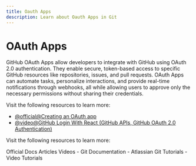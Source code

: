```yaml
---
title: Oauth Apps
description: Learn about Oauth Apps in Git
---
```


# OAuth Apps

GitHub OAuth Apps allow developers to integrate with GitHub using OAuth 2.0 authentication. They enable secure, token-based access to specific GitHub resources like repositories, issues, and pull requests. OAuth Apps can automate tasks, personalize interactions, and provide real-time notifications through webhooks, all while allowing users to approve only the necessary permissions without sharing their credentials.

Visit the following resources to learn more:

- [@official@Creating an OAuth app](https://docs.github.com/en/apps/oauth-apps/building-oauth-apps/creating-an-oauth-app)
- [@video@GitHub Login With React (GitHub APIs, GitHub OAuth 2.0 Authentication)](https://www.youtube.com/watch?v=rRn2EisxPl4)

Visit the following resources to learn more:

<Tabs defaultValue="official">
<TabsList>
<TabsTrigger value="official">Official Docs</TabsTrigger>
<TabsTrigger value="article">Articles</TabsTrigger>
<TabsTrigger value="video">Videos</TabsTrigger>
</TabsList>

<TabsContent value="official">
- <Link href="https://git-scm.com/docs">Git Documentation</Link>
</TabsContent>
<TabsContent value="article">
- <Link href="https://www.atlassian.com/git/tutorials">Atlassian Git Tutorials</Link>
</TabsContent>
<TabsContent value="video">
- <Link href="https://www.youtube.com/results?search_query=git+oauth-apps+tutorial">Video Tutorials</Link>
</TabsContent>
</Tabs>

<Outlet path="5-github/basics/oauth-apps" />
